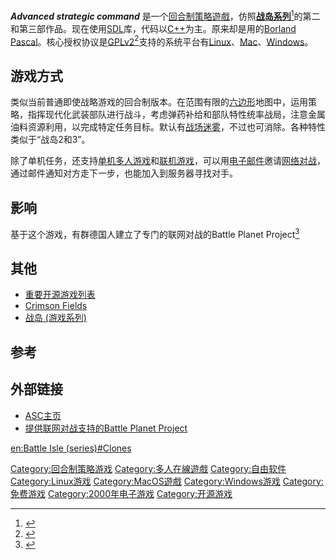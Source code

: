 {{NoteTA
| G1 = Games
}}
{{Infobox VG 
|title          = Advanced Strategic Command
| image = File:Asc-2.1-lv2.jpg
|caption        = 游戏画面(在KDE4下2.1版本)
|engine         = 
|release={{release date and age|2013|12|28}}（2.6.0版）
| genre = [[回合制策略游戏|回合制策略]]
|developer      = 
}}
'''''Advanced strategic command''''' 是一个[[回合制策略遊戲|回合制策略遊戲]]，仿照'''[[战岛_(游戏系列)|战岛系列]]'''<ref>{{Cite web |url=http://en.wikipedia.org/wiki/Battle_Isle_(series) |title=存档副本 |accessdate=2008-10-15 |archive-date=2008-10-06 |archive-url=https://web.archive.org/web/20081006164624/http://en.wikipedia.org/wiki/Battle_Isle_(series) |dead-url=no }}</ref>的第二和第三部作品。现在使用[[Simple_DirectMedia_Layer|SDL]]库，代码以[[C++|C++]]为主。原来却是用的[[Borland_Pascal|Borland Pascal]]。核心授权协议是[[GPLv2|GPLv2]]<ref>{{Cite web |url=http://sourceforge.net/projects/asc |title=ASC's project page on sourceforge.net |accessdate=2008-10-15 |archive-date=2008-09-26 |archive-url=https://web.archive.org/web/20080926120850/http://sourceforge.net/projects/asc |dead-url=no }}</ref>支持的系统平台有[[Linux|Linux]]、[[Mac|Mac]]、[[Windows|Windows]]。

== 游戏方式 ==
类似当前普通即使战略游戏的回合制版本。在范围有限的[[六边形|六边形]]地图中，运用策略，指挥现代化武装部队进行战斗，考虑弹药补给和部队特性统率战局，注意金属油料资源利用，以完成特定任务目标。默认有[[战场迷雾|战场迷雾]]，不过也可消除。各种特性类似于“战岛2和3”。

除了单机任务，还支持[[热座|单机多人游戏]]和[[联机游戏|联机游戏]]，可以用[[电子邮件|电子邮件]]邀请[[联机游戏|网络对战]]，通过邮件通知对方走下一步，也能加入到服务器寻找对手。

== 影响 ==
基于这个游戏，有群德国人建立了专门的联网对战的Battle Planet Project<ref>{{Cite web |url=http://www.battle-planet.de/ |title=Battle Planet Project |accessdate=2008-10-17 |archive-date=2008-11-08 |archive-url=https://web.archive.org/web/20081108023454/http://www.battle-planet.de/ |dead-url=no }}</ref>

== 其他 ==
* [[重要开源游戏列表|重要开源游戏列表]]
* [[Crimson_Fields|Crimson Fields]]
* [[战岛_(游戏系列)|战岛 (游戏系列)]]
== 参考 ==
<references/>

== 外部链接 ==
{{Portal|自由软件}}
{{Portal|电子游戏}}
*[http://www.asc-hq.org/ ASC主页]{{Wayback|url=http://www.asc-hq.org/ |date=20081007092639 }}
*[http://www.battle-planet.de/ 提供联网对战支持的Battle Planet Project]{{Wayback|url=http://www.battle-planet.de/ |date=20081108023454 }}

[[Category:回合制策略游戏|Category:回合制策略游戏]]
[[Category:多人在線遊戲|Category:多人在線遊戲]]
[[Category:自由软件|Category:自由软件]]
[[Category:Linux游戏|Category:Linux游戏]]
[[Category:MacOS遊戲|Category:MacOS遊戲]]
[[Category:Windows游戏|Category:Windows游戏]]
[[Category:免费游戏|Category:免费游戏]]
[[Category:2000年电子游戏|Category:2000年电子游戏]]
[[Category:开源游戏|Category:开源游戏]]

[[en:Battle_Isle_(series)#Clones|en:Battle Isle (series)#Clones]]
